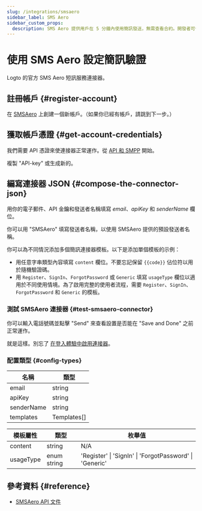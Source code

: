 ```yaml
---
slug: /integrations/smsaero
sidebar_label: SMS Aero
sidebar_custom_props:
  description: SMS Aero 提供用戶在 5 分鐘內使用簡訊發送，無需查看合約。開發者可使用便捷的 API，並提供 24x7 聊天支持。
---
```



# 使用 SMS Aero 設定簡訊驗證

Logto 的官方 SMS Aero 短訊服務連接器。

<GuideTip />

## 註冊帳戶 \{#register-account}

在 [SMSAero](https://smsaero.ru/) 上創建一個新帳戶。（如果你已經有帳戶，請跳到下一步。）

## 獲取帳戶憑證 \{#get-account-credentials}

我們需要 API 憑證來使連接器正常運作。從 [API 和 SMPP](https://smsaero.ru/cabinet/settings/apikey/) 開始。

複製 "API-key" 或生成新的。

## 編寫連接器 JSON \{#compose-the-connector-json}

用你的電子郵件、API 金鑰和發送者名稱填寫 _email_、_apiKey_ 和 _senderName_ 欄位。

你可以用 "SMSAero" 填寫發送者名稱，以使用 SMSAero 提供的預設發送者名稱。

你可以為不同情況添加多個簡訊連接器模板。以下是添加單個模板的示例：

- 用任意字串類型內容填寫 `content` 欄位。不要忘記保留 `{{code}}` 佔位符以用於隨機驗證碼。
- 用 `Register`、`SignIn`、`ForgotPassword` 或 `Generic` 填寫 `usageType` 欄位以適用於不同使用情境。為了啟用完整的使用者流程，需要 `Register`、`SignIn`、`ForgotPassword` 和 `Generic` 的模板。

### 測試 SMSAero 連接器 \{#test-smsaero-connector}

你可以輸入電話號碼並點擊 "Send" 來查看設置是否能在 "Save and Done" 之前正常運作。

就是這樣。別忘了 [在登入體驗中啟用連接器](/connectors/sms-connectors/#enable-phone-number-sign-up-or-sign-in)。

### 配置類型 \{#config-types}

| 名稱       | 類型        |
| ---------- | ----------- |
| email      | string      |
| apiKey     | string      |
| senderName | string      |
| templates  | Templates[] |

| 模板屬性  | 類型        | 枚舉值                                                  |
| --------- | ----------- | ------------------------------------------------------- |
| content   | string      | N/A                                                     |
| usageType | enum string | 'Register' \| 'SignIn' \| 'ForgotPassword' \| 'Generic' |

## 參考資料 \{#reference}

- [SMSAero API 文件](https://smsaero.ru/integration/documentation/api/)
